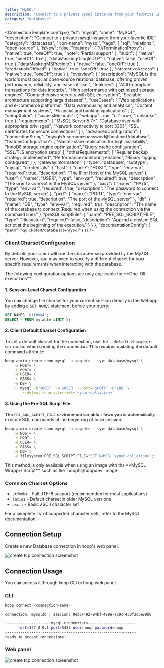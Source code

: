 ```yaml
---
title: "MySQL"
description: "Connect to a private mysql instance from your favorite IDE"
category: "databases"
---
```



<ConnectionTemplate config={{
  "id": "mysql",
  "name": "MySQL",
  "description": "Connect to a private mysql instance from your favorite IDE",
  "category": "databases",
  "icon-name": "mysql",
  "tags": [
    "sql",
    "relational",
    "open-source"
  ],
  "isNew": false,
  "features": {
    "tlsTerminationProxy": {
      "native": true,
      "oneOff": true,
      "note": "Partial support"
    },
    "audit": {
      "native": true,
      "oneOff": true
    },
    "dataMaskingGoogleDLP": {
      "native": false,
      "oneOff": true
    },
    "dataMaskingMSPresidio": {
      "native": false,
      "oneOff": true
    },
    "credentialsOffload": {
      "native": true,
      "oneOff": true
    },
    "interactiveAccess": {
      "native": true,
      "oneOff": true
    }
  },
  "overview": {
    "description": "MySQL is the world's most popular open-source relational database, offering proven performance, reliability, and ease-of-use.",
    "features": [
      "ACID-compliant transactions for data integrity",
      "High performance with optimized storage engines",
      "Comprehensive security with SSL encryption",
      "Scalable architecture supporting large datasets"
    ],
    "useCases": [
      "Web applications and e-commerce platforms",
      "Data warehousing and analytics",
      "Content management systems",
      "Financial and banking applications"
    ]
  },
  "setupGuide": {
    "accessMethods": {
      "webapp": true,
      "cli": true,
      "runbooks": true
    },
    "requirements": [
      "MySQL Server 5.7+",
      "Database user with appropriate privileges",
      "Network connectivity to port 3306",
      "SSL certificates for secure connections"
    ]
  },
  "advancedConfiguration": {
    "connectionString": "mysql://username:password@host:port/database",
    "featureConfiguration": [
      "Master-slave replication for high availability",
      "InnoDB storage engine optimization",
      "Query cache configuration",
      "SSL/TLS encryption setup"
    ],
    "otherRequirements": [
      "Regular backup strategy implemented",
      "Performance monitoring enabled",
      "Binary logging configured"
    ]
  },
  "gatewayInformation": {
    "type": "database",
    "subtype": "mysql",
    "credentials": {
      "host": {
        "name": "HOST",
        "type": "env-var",
        "required": true,
        "description": "The IP or Host of the MySQL server"
      },
      "user": {
        "name": "USER",
        "type": "env-var",
        "required": true,
        "description": "The user to connect in the MySQL server"
      },
      "pass": {
        "name": "PASS",
        "type": "env-var",
        "required": true,
        "description": "The password to connect to the MySQL server"
      },
      "port": {
        "name": "PORT",
        "type": "env-var",
        "required": true,
        "description": "The port of the MySQL server"
      },
      "db": {
        "name": "DB",
        "type": "env-var",
        "required": true,
        "description": "The name of the database to connect (Required when using the connection via the command line)."
      },
      "preSQLScriptFile": {
        "name": "PRE_SQL_SCRIPT_FILE",
        "type": "filesystem",
        "required": false,
        "description": "Append a custom SQL script at the beginning of the execution."
      }
    }
  },
  "documentationConfig": {
    "path": "quickstart/databases/mysql"
  }
}} />
### Client Charset Configuration

By default, your client will use the character set provided by the MySQL server.
However, you may need to specify a different charset for your specific requirements when interacting with the database.

<Note>
    The following configuration options are only applicable for **One-Off executions**.
</Note>

#### 1. Session-Level Charset Configuration

You can change the charset for your current session directly in the Webapp by adding a `SET NAMES` statement before your query:

```sql
SET NAMES 'utf8mb4';
SELECT * FROM mytable LIMIT 5;
```

#### 2. Client Default Charset Configuration

To set a default charset for the connection, use the `--default-character-set` option when creating the connection.
This requires updating the default command attribute:

```sh
hoop admin create conn mysql -a <agent> --type database/mysql \
    -e HOST= \
    -e PORT= \
    -e USER= \
    -e PASS= \
    -e DB= \
    -- mysql -h'$HOST' -u'$USER' --port='$PORT' -D'$DB' \
        --default-character-set='<your-collation>'
```

#### 3. Using the Pre-SQL Script File

The `PRE_SQL_SCRIPT_FILE` environment variable allows you to automatically execute SQL commands at the beginning of each session:

```sh
hoop admin create conn mysql -a <agent> --type database/mysql \
    -e HOST= \
    -e PORT= \
    -e USER= \
    -e PASS= \
    -e DB= \
    -e filesystem:PRE_SQL_SCRIPT_FILE="SET NAMES '<your-collation>';"
```

<Note>
    This method is only available when using an image with the **MySQL Wrapper Script**, such as the `hoophq/hoopdev` image
</Note>

### Common Charset Options

- `utf8mb4` - Full UTF-8 support (recommended for most applications)
- `latin1` - Default charset in older MySQL versions
- `ascii` - Basic ASCII character set

For a complete list of supported character sets, refer to the MySQL documentation.

## Connection Setup

Create a new Database connection in hoop's web panel.

<Frame>
    <img src="/images/quickstarts/create-database-connection-screenshot.png" alt="create tcp connection screenshot" />
</Frame>

## Connection Usage

You can access it through hoop CLI or hoop web panel.

### CLI

```bash
hoop connect <connection-name>

connection: mysqldb | session: 0ebc7492-94bf-498e-ac9c-430f2d5e89b0

---------------------mysql-credentials----------------------
      host=127.0.0.1 port=5433 user=noop password=noop
------------------------------------------------------------
ready to accept connections!
```

### Web panel

<Frame>
    <img src="/images/quickstarts/client-pg.png" alt="create tcp connection screenshot" />
</Frame>















